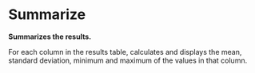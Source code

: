 = Summarize =

'''Summarizes the results.'''

For each column in the results table, calculates and displays the mean, standard deviation, minimum and maximum of the values in that column.
